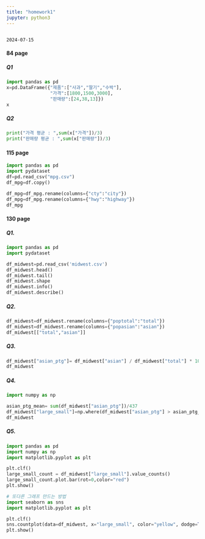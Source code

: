 ```yaml
---
title: "homework1"
jupyter: python3
---
```


```         
                                                                                     2024-07-15
```

#### 84 page

##### Q1

```python
import pandas as pd
x=pd.DataFrame({"제품":["사과","딸기","수박"],
                "가격":[1800,1500,3000],
                "판매량":[24,38,13]})
x
```

##### Q2

```python
print("가격 평균 : ",sum(x["가격"])/3)
print("판매량 평균 : ",sum(x["판매량"])/3)
```

#### 115 page

```python
import pandas as pd
import pydataset
df=pd.read_csv("mpg.csv")
df_mpg=df.copy()

df_mpg=df_mpg.rename(columns={"cty":"city"})
df_mpg=df_mpg.rename(columns={"hwy":"highway"})
df_mpg
```

#### 130 page

##### Q1.

```python
import pandas as pd
import pydataset

df_midwest=pd.read_csv('midwest.csv')
df_midwest.head()
df_midwest.tail()
df_midwest.shape
df_midwest.info()
df_midwest.describe()

```

##### Q2.

```python

df_midwest=df_midwest.rename(columns={"poptotal":"total"})
df_midwest=df_midwest.rename(columns={"popasian":"asian"})
df_midwest[["total","asian"]]

```

##### Q3.

```python
df_midwest["asian_ptg"]= df_midwest["asian"] / df_midwest["total"] * 100
df_midwest
```

##### Q4.

```python
import numpy as np

asian_ptg_mean= sum(df_midwest["asian_ptg"])/437
df_midwest["large_small"]=np.where(df_midwest["asian_ptg"] > asian_ptg_mean, "large", "small")
df_midwest
```

##### Q5.

```python
import pandas as pd
import numpy as np
import matplotlib.pyplot as plt

plt.clf()
large_small_count = df_midwest["large_small"].value_counts()
large_small_count.plot.bar(rot=0,color="red")
plt.show()

# 또다른 그래프 만드는 방법
import seaborn as sns
import matplotlib.pyplot as plt

plt.clf()
sns.countplot(data=df_midwest, x="large_small", color="yellow", dodge=True)
plt.show()

```
